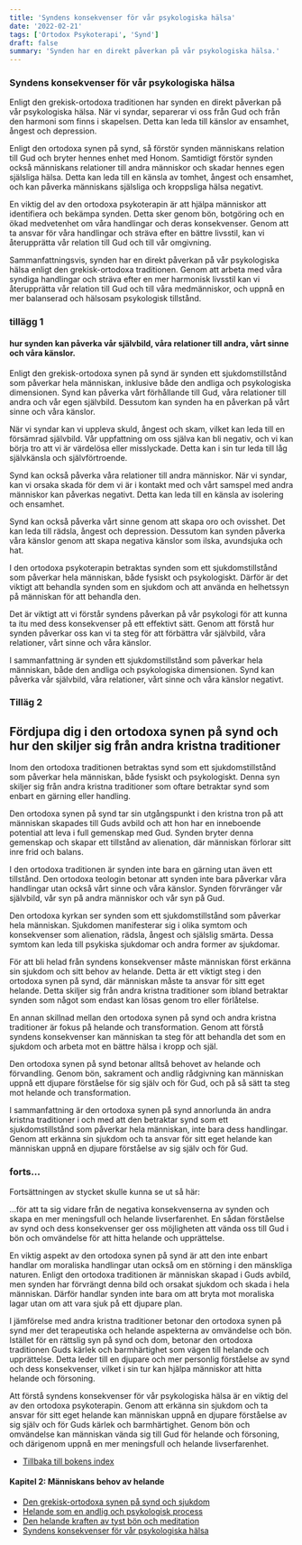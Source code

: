 ```yaml
---
title: 'Syndens konsekvenser för vår psykologiska hälsa'
date: '2022-02-21'
tags: ['Ortodox Psykoterapi', 'Synd']
draft: false
summary: 'Synden har en direkt påverkan på vår psykologiska hälsa.'
---
```


### Syndens konsekvenser för vår psykologiska hälsa

Enligt den grekisk-ortodoxa traditionen har synden en direkt påverkan på vår psykologiska hälsa. När vi syndar, separerar vi oss från Gud och från den harmoni som finns i skapelsen. Detta kan leda till känslor av ensamhet, ångest och depression.

Enligt den ortodoxa synen på synd, så förstör synden människans relation till Gud och bryter hennes enhet med Honom. Samtidigt förstör synden också människans relationer till andra människor och skadar hennes egen själsliga hälsa. Detta kan leda till en känsla av tomhet, ångest och ensamhet, och kan påverka människans själsliga och kroppsliga hälsa negativt.

En viktig del av den ortodoxa psykoterapin är att hjälpa människor att identifiera och bekämpa synden. Detta sker genom bön, botgöring och en ökad medvetenhet om våra handlingar och deras konsekvenser. Genom att ta ansvar för våra handlingar och sträva efter en bättre livsstil, kan vi återupprätta vår relation till Gud och till vår omgivning.

Sammanfattningsvis, synden har en direkt påverkan på vår psykologiska hälsa enligt den grekisk-ortodoxa traditionen. Genom att arbeta med våra syndiga handlingar och sträva efter en mer harmonisk livsstil kan vi återupprätta vår relation till Gud och till våra medmänniskor, och uppnå en mer balanserad och hälsosam psykologisk tillstånd.

### tillägg 1

#### hur synden kan påverka vår självbild, våra relationer till andra, vårt sinne och våra känslor.

Enligt den grekisk-ortodoxa synen på synd är synden ett sjukdomstillstånd som påverkar hela människan, inklusive både den andliga och psykologiska dimensionen. Synd kan påverka vårt förhållande till Gud, våra relationer till andra och vår egen självbild. Dessutom kan synden ha en påverkan på vårt sinne och våra känslor.

När vi syndar kan vi uppleva skuld, ångest och skam, vilket kan leda till en försämrad självbild. Vår uppfattning om oss själva kan bli negativ, och vi kan börja tro att vi är värdelösa eller misslyckade. Detta kan i sin tur leda till låg självkänsla och självförtroende.

Synd kan också påverka våra relationer till andra människor. När vi syndar, kan vi orsaka skada för dem vi är i kontakt med och vårt samspel med andra människor kan påverkas negativt. Detta kan leda till en känsla av isolering och ensamhet.

Synd kan också påverka vårt sinne genom att skapa oro och ovisshet. Det kan leda till rädsla, ångest och depression. Dessutom kan synden påverka våra känslor genom att skapa negativa känslor som ilska, avundsjuka och hat.

I den ortodoxa psykoterapin betraktas synden som ett sjukdomstillstånd som påverkar hela människan, både fysiskt och psykologiskt. Därför är det viktigt att behandla synden som en sjukdom och att använda en helhetssyn på människan för att behandla den.

Det är viktigt att vi förstår syndens påverkan på vår psykologi för att kunna ta itu med dess konsekvenser på ett effektivt sätt. Genom att förstå hur synden påverkar oss kan vi ta steg för att förbättra vår självbild, våra relationer, vårt sinne och våra känslor.

I sammanfattning är synden ett sjukdomstillstånd som påverkar hela människan, både den andliga och psykologiska dimensionen. Synd kan påverka vår självbild, våra relationer, vårt sinne och våra känslor negativt.

### Tilläg 2

## Fördjupa dig i den ortodoxa synen på synd och hur den skiljer sig från andra kristna traditioner

Inom den ortodoxa traditionen betraktas synd som ett sjukdomstillstånd som påverkar hela människan, både fysiskt och psykologiskt. Denna syn skiljer sig från andra kristna traditioner som oftare betraktar synd som enbart en gärning eller handling.

Den ortodoxa synen på synd tar sin utgångspunkt i den kristna tron på att människan skapades till Guds avbild och att hon har en inneboende potential att leva i full gemenskap med Gud. Synden bryter denna gemenskap och skapar ett tillstånd av alienation, där människan förlorar sitt inre frid och balans.

I den ortodoxa traditionen är synden inte bara en gärning utan även ett tillstånd. Den ortodoxa teologin betonar att synden inte bara påverkar våra handlingar utan också vårt sinne och våra känslor. Synden förvränger vår självbild, vår syn på andra människor och vår syn på Gud.

Den ortodoxa kyrkan ser synden som ett sjukdomstillstånd som påverkar hela människan. Sjukdomen manifesterar sig i olika symtom och konsekvenser som alienation, rädsla, ångest och själslig smärta. Dessa symtom kan leda till psykiska sjukdomar och andra former av sjukdomar.

För att bli helad från syndens konsekvenser måste människan först erkänna sin sjukdom och sitt behov av helande. Detta är ett viktigt steg i den ortodoxa synen på synd, där människan måste ta ansvar för sitt eget helande. Detta skiljer sig från andra kristna traditioner som ibland betraktar synden som något som endast kan lösas genom tro eller förlåtelse.

En annan skillnad mellan den ortodoxa synen på synd och andra kristna traditioner är fokus på helande och transformation. Genom att förstå syndens konsekvenser kan människan ta steg för att behandla det som en sjukdom och arbeta mot en bättre hälsa i kropp och själ.

Den ortodoxa synen på synd betonar alltså behovet av helande och förvandling. Genom bön, sakrament och andlig rådgivning kan människan uppnå ett djupare förståelse för sig själv och för Gud, och på så sätt ta steg mot helande och transformation.

I sammanfattning är den ortodoxa synen på synd annorlunda än andra kristna traditioner i och med att den betraktar synd som ett sjukdomstillstånd som påverkar hela människan, inte bara dess handlingar. Genom att erkänna sin sjukdom och ta ansvar för sitt eget helande kan människan uppnå en djupare förståelse av sig själv och för Gud.

### forts...

Fortsättningen av stycket skulle kunna se ut så här:

...för att ta sig vidare från de negativa konsekvenserna av synden och skapa en mer meningsfull och helande livserfarenhet. En sådan förståelse av synd och dess konsekvenser ger oss möjligheten att vända oss till Gud i bön och omvändelse för att hitta helande och upprättelse.

En viktig aspekt av den ortodoxa synen på synd är att den inte enbart handlar om moraliska handlingar utan också om en störning i den mänskliga naturen. Enligt den ortodoxa traditionen är människan skapad i Guds avbild, men synden har förvrängt denna bild och orsakat sjukdom och skada i hela människan. Därför handlar synden inte bara om att bryta mot moraliska lagar utan om att vara sjuk på ett djupare plan.

I jämförelse med andra kristna traditioner betonar den ortodoxa synen på synd mer det terapeutiska och helande aspekterna av omvändelse och bön. Istället för en rättslig syn på synd och dom, betonar den ortodoxa traditionen Guds kärlek och barmhärtighet som vägen till helande och upprättelse. Detta leder till en djupare och mer personlig förståelse av synd och dess konsekvenser, vilket i sin tur kan hjälpa människor att hitta helande och försoning.

Att förstå syndens konsekvenser för vår psykologiska hälsa är en viktig del av den ortodoxa psykoterapin. Genom att erkänna sin sjukdom och ta ansvar för sitt eget helande kan människan uppnå en djupare förståelse av sig själv och för Guds kärlek och barmhärtighet. Genom bön och omvändelse kan människan vända sig till Gud för helande och försoning, och därigenom uppnå en mer meningsfull och helande livserfarenhet.

- [Tillbaka till bokens index](/blog/ortodox-psykoterapi/ortodox-psykoterapi-innehall)

#### Kapitel 2: Människans behov av helande

- [Den grekisk-ortodoxa synen på synd och sjukdom](/blog/ortodox-psykoterapi/den-grekisk-ortodoxa-synen-pa-synd-och-sjukdom)
- [Helande som en andlig och psykologisk process](/blog/ortodox-psykoterapi/helande-andlig-psykologisk-process)
- [Den helande kraften av tyst bön och meditation](/blog/ortodox-psykoterapi/den-helande-kraften-av-tyst-bon-och-meditation)
- [Syndens konsekvenser för vår psykologiska hälsa](/blog/ortodox-psykoterapi/syndens-konsekvenser-for-vara-psykologiska-halsa)

